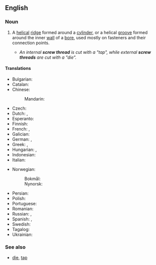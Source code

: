 {{also|screwthread}}

==English==

===Noun===
{{wikipedia}}
{{en-noun}}
# {{lb|en|engineering}} A [[helical]] [[ridge]] formed around a [[cylinder]], or a helical [[groove]] formed around the inner [[wall]] of a [[bore]], used mostly on fasteners and their connection points.
#* ''An internal '''screw thread''' is cut with a "tap", while external '''screw threads''' are cut with a "die".''

====Translations====
{{trans-top|helical ridge or groove}}
* Bulgarian: {{t|bg|резба́|f}}
* Catalan: {{t+|ca|solc|m}}
* Chinese:
*: Mandarin: {{t|zh|螺牙|tr=luóyá}}
* Czech: {{t+|cs|závit|m}}
* Dutch: {{t+|nl|schroefdraad|m}}, {{t+|nl|draad|m}}
* Esperanto: {{t|eo|ŝraŭbkanelo}}
* Finnish: {{t+|fi|kierre}}
* French: {{t+|fr|filetage|m}}, {{t+|fr|filet|m}}
* Galician: {{t|gl|rosca|f}}
* German: {{t+|de|Gewinde|n}}, {{t|de|Gewindegang|m}}
* Greek: {{t+|el|σπείρωμα|n}}, {{t+|el|πάσο|n}}
* Hungarian: {{t+|hu|menet}}, {{t+|hu|csavarmenet}}
* Indonesian: {{t+|id|drat}}
* Italian: {{t+|it|filetto|m}}
{{trans-mid}}
* Norwegian:
*: Bokmål: {{t|nb|gjenge|m|n}}
*: Nynorsk: {{t|nn|gjenge|n}}
* Persian: {{t+|fa|رزوه|tr=rezve|sc=fa-Arab}}
* Polish: {{t+|pl|gwint|m}}
* Portuguese: {{t+|pt|rosca|f}}
* Romanian: {{t+|ro|filet|n}}
* Russian: {{t+|ru|резьба́|f}}, {{t+|ru|наре́зка|f}}
* Spanish: {{t+|es|rosca|f}}, {{t|es|filete|m}}
* Swedish: {{t+|sv|gänga|c}}
* Tagalog: {{t+|tl|roska}}
* Ukrainian: {{t+|uk|різьба́|f}}
{{trans-bottom}}

===See also===
* [[die]], [[tap]]